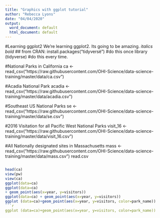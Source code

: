 ```yaml
---
title: "Graphics with ggplot tutorial"
author: "Rebecca Lyons"
date: "04/04/2020"
output:
  word_document: default
  html_document: default
---
```


#Learning ggplot2
We're learning ggplot2. Its going to be amazing.
*italics*
_bold_
## from CRAN:
install.packages("tidyversë") #do this once
library (tidyverse) #do this every time.

#National Parks in California
ca <- read_csv("https://raw.githubusercontent.com/OHI-Science/data-science-training/master/data/ca.csv") 

#Acadia National Park
acadia <- read_csv("https://raw.githubusercontent.com/OHI-Science/data-science-training/master/data/acadia.csv")

#Southeast US National Parks
se <- read_csv("https://raw.githubusercontent.com/OHI-Science/data-science-training/master/data/se.csv")

#2016 Visitation for all Pacific West National Parks
visit_16 <- read_csv("https://raw.githubusercontent.com/OHI-Science/data-science-training/master/data/visit_16.csv")

#All Nationally designated sites in Massachusetts
mass <- read_csv("https://raw.githubusercontent.com/OHI-Science/data-science-training/master/data/mass.csv")
read.csv
```r

head(ca)
view(pw)
view(ca)
ggplot(data=ca)
ggplot(data=ca) 
+ geom_point(aes(x=year, y=visitors))
ggplot(data=ca) + geom_point(aes(x=year, y=visitors))
ggplot (data=ca)+geom_point(aes(x=year, y=visitors, color=park_name))
```r
ggplot (data=ca)+geom_point(aes(x=year, y=visitors, color=park_name))
```

